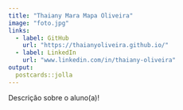 ```yaml
---
title: "Thaiany Mara Mapa Oliveira"
image: "foto.jpg"
links:
  - label: GitHub
    url: "https://thaianyoliveira.github.io/"
  - label: LinkedIn
    url: "www.linkedin.com/in/thaiany-oliveira"
output:
  postcards::jolla
---
```

 
Descrição sobre o aluno(a)!
